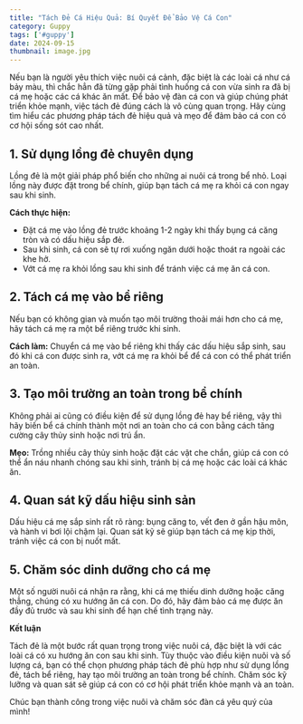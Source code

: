 ```yaml
---
title: "Tách Đẻ Cá Hiệu Quả: Bí Quyết Để Bảo Vệ Cá Con"
category: Guppy
tags: ['#guppy']
date: 2024-09-15
thumbnail: image.jpg
---
```


Nếu bạn là người yêu thích việc nuôi cá cảnh, đặc biệt là các loài cá như cá bảy màu, thì chắc hẳn đã từng gặp phải tình huống cá con vừa sinh ra đã bị cá mẹ hoặc các cá khác ăn mất. Để bảo vệ đàn cá con và giúp chúng phát triển khỏe mạnh, việc tách đẻ đúng cách là vô cùng quan trọng. Hãy cùng tìm hiểu các phương pháp tách đẻ hiệu quả và mẹo để đảm bảo cá con có cơ hội sống sót cao nhất.

## 1. Sử dụng lồng đẻ chuyên dụng

Lồng đẻ là một giải pháp phổ biến cho những ai nuôi cá trong bể nhỏ. Loại lồng này được đặt trong bể chính, giúp bạn tách cá mẹ ra khỏi cá con ngay sau khi sinh.

**Cách thực hiện:**

- Đặt cá mẹ vào lồng đẻ trước khoảng 1-2 ngày khi thấy bụng cá căng tròn và có dấu hiệu sắp đẻ.
- Sau khi sinh, cá con sẽ tự rơi xuống ngăn dưới hoặc thoát ra ngoài các khe hở.
- Vớt cá mẹ ra khỏi lồng sau khi sinh để tránh việc cá mẹ ăn cá con.

## 2. Tách cá mẹ vào bể riêng

Nếu bạn có không gian và muốn tạo môi trường thoải mái hơn cho cá mẹ, hãy tách cá mẹ ra một bể riêng trước khi sinh.

**Cách làm:** Chuyển cá mẹ vào bể riêng khi thấy các dấu hiệu sắp sinh, sau đó khi cá con được sinh ra, vớt cá mẹ ra khỏi bể để cá con có thể phát triển an toàn.

## 3. Tạo môi trường an toàn trong bể chính

Không phải ai cũng có điều kiện để sử dụng lồng đẻ hay bể riêng, vậy thì hãy biến bể cá chính thành một nơi an toàn cho cá con bằng cách tăng cường cây thủy sinh hoặc nơi trú ẩn.

**Mẹo:** Trồng nhiều cây thủy sinh hoặc đặt các vật che chắn, giúp cá con có thể ẩn náu nhanh chóng sau khi sinh, tránh bị cá mẹ hoặc các loài cá khác ăn.

## 4. Quan sát kỹ dấu hiệu sinh sản

Dấu hiệu cá mẹ sắp sinh rất rõ ràng: bụng căng to, vết đen ở gần hậu môn, và hành vi bơi lội chậm lại. Quan sát kỹ sẽ giúp bạn tách cá mẹ kịp thời, tránh việc cá con bị nuốt mất.

## 5. Chăm sóc dinh dưỡng cho cá mẹ

Một số người nuôi cá nhận ra rằng, khi cá mẹ thiếu dinh dưỡng hoặc căng thẳng, chúng có xu hướng ăn cá con. Do đó, hãy đảm bảo cá mẹ được ăn đầy đủ trước và sau khi sinh để hạn chế tình trạng này.

**Kết luận**

Tách đẻ là một bước rất quan trọng trong việc nuôi cá, đặc biệt là với các loài cá có xu hướng ăn con sau khi sinh. Tùy thuộc vào điều kiện nuôi và số lượng cá, bạn có thể chọn phương pháp tách đẻ phù hợp như sử dụng lồng đẻ, tách bể riêng, hay tạo môi trường an toàn trong bể chính. Chăm sóc kỹ lưỡng và quan sát sẽ giúp cá con có cơ hội phát triển khỏe mạnh và an toàn.

Chúc bạn thành công trong việc nuôi và chăm sóc đàn cá yêu quý của mình!


